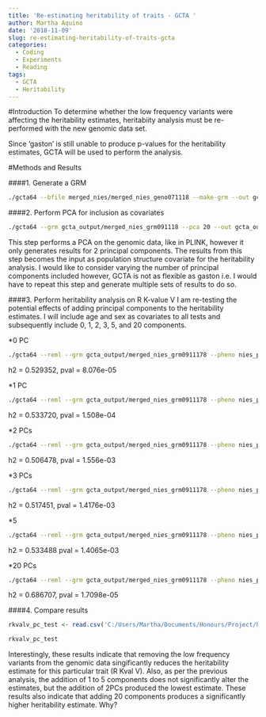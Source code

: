 ```yaml
---
title: 'Re-estimating heritability of traits - GCTA '
author: Martha Aquino
date: '2018-11-09'
slug: re-estimating-heritability-of-traits-gcta
categories:
  - Coding
  - Experiments
  - Reading
tags:
  - GCTA
  - Heritability
---
```


#Introduction
To determine whether the low frequency variants were affecting the heritability estimates, heritabiity analysis must be re-performed with the new genomic data set. 

Since 'gaston' is still unable to produce p-values for the heritability estimates, GCTA will be used to perform the analysis. 

#Methods and Results

####1. Generate a GRM 
```bash
./gcta64 --bfile merged_nies/merged_nies_geno071118 --make-grm --out gcta_output/merged_nies_grm091118
```

####2. Perform PCA for inclusion as covariates
```bash
./gcta64 --grm gcta_output/merged_nies_grm091118 --pca 20 --out gcta_output/merged_nies_pca091118
```

This step performs a PCA on the genomic data, like in PLINK, however it only generates results for 2 principal components. The results from this step becomes the input as population structure covariate for the heritability analysis. I would like to consider varying the number of principal components included however, GCTA is not as flexible as gaston i.e. I would have to repeat this step and generate multiple sets of results to do so. 

####3. Perform heritability analysis on R K-value V
I am re-testing the potential effects of adding principal components to the heritability estimates. I will include age and sex as covariates to all tests and subsequently include 0, 1, 2, 3, 5, and 20 components. 

*0 PC
```bash
./gcta64 --reml --grm gcta_output/merged_nies_grm0911178 --pheno nies_pheno_020918.txt --mpheno 11 --reml-pred-rand --covar nies_sex_covar.txt --qcovar nies_age_covar091118.txt --out gcta_output/rkvalv_nopc_her_test
```

h2 = 0.529352, pval = 8.076e-05

*1 PC
```bash
./gcta64 --reml --grm gcta_output/merged_nies_grm0911178 --pheno nies_pheno_020918.txt --mpheno 11 --reml-pred-rand --covar nies_sex_covar.txt --qcovar nies_1pc_cont_covar091118.txt --out gcta_output/rkvalv_1pc_her_test
```

h2 = 0.533720, pval = 1.508e-04

*2 PCs 
```bash
./gcta64 --reml --grm gcta_output/merged_nies_grm0911178 --pheno nies_pheno_020918.txt --mpheno 11 --reml-pred-rand --covar nies_sex_covar.txt --qcovar nies_2pc_cont_covar091118.txt --out gcta_output/rkvalv_2pc_her_test
```

h2 = 0.506478, pval = 1.556e-03

*3 PCs
```bash
./gcta64 --reml --grm gcta_output/merged_nies_grm0911178 --pheno nies_pheno_020918.txt --mpheno 11 --reml-pred-rand --covar nies_sex_covar.txt --qcovar nies_3pc_cont_covar091118.txt --out gcta_output/rkvalv_3pc_her_test
```

h2 = 0.517451, pval = 1.4176e-03

*5
```bash
./gcta64 --reml --grm gcta_output/merged_nies_grm0911178 --pheno nies_pheno_020918.txt --mpheno 11 --reml-pred-rand --covar nies_sex_covar.txt --qcovar nies_5pc_cont_covar091118.txt --out gcta_output/rkvalv_5pc_her_test
```

h2 = 0.533488 pval = 1.4065e-03

*20 PCs
```bash
./gcta64 --reml --grm gcta_output/merged_nies_grm0911178 --pheno nies_pheno_020918.txt --mpheno 11 --reml-pred-rand --covar nies_sex_covar.txt --qcovar nies_20pc_cont_covar091118.txt --out gcta_output/rkvalv_20pc_her_test
```

h2 = 0.686707, pval = 1.7098e-05

####4. Compare results 
```r
rkvalv_pc_test <- read.csv('C:/Users/Martha/Documents/Honours/Project/honours.project/Data/gcta_output/rkvalv_pc_her_test.csv')

rkvalv_pc_test
```

Interestingly, these results indicate that removing the low frequency variants from the genomic data singificantly reduces the heritability estimate for this particular trait (R Kval V). Also, as per the previous analysis, the addition of 1 to 5 components does not significantly alter the estimates, but the addition of 2PCs produced the lowest estimate. These results also indicate that adding 20 components produces a significantly higher heritability estimate. Why?  